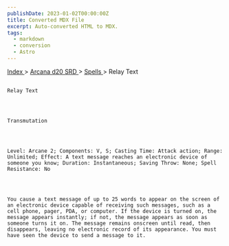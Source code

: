 ```yaml
---
publishDate: 2023-01-02T00:00:00Z
title: Converted MDX File
excerpt: Auto-converted HTML to MDX.
tags:
  - markdown
  - conversion
  - Astro
---
```







[
      Index
     ](-index)
     >
     [
      Arcana d20 SRD
     ](arcana-d20-srd-index)
     >
     [
      Spells
     ](arcana-d20-srd-spells-index)
     > Relay Text
    




## 
    Relay Text
   



    Transmutation
   



    Level: Arcane 2; Components: V, S; Casting Time: Attack action; Range: Unlimited; Effect: A text message reaches an electronic device of someone you know; Duration: Instantaneous; Saving Throw: None; Spell Resistance: No
   



    You cause a text message of up to 25 words to appear on the screen of an electronic device capable of receiving such messages, such as a cell phone, pager, PDA, or computer. If the device is turned on, the message appears instantly; if not, the message appears as soon as someone turns it on. The message remains onscreen until read, then disappears, leaving no electronic record of its appearance. You must have seen the device to send a message to it.
   





